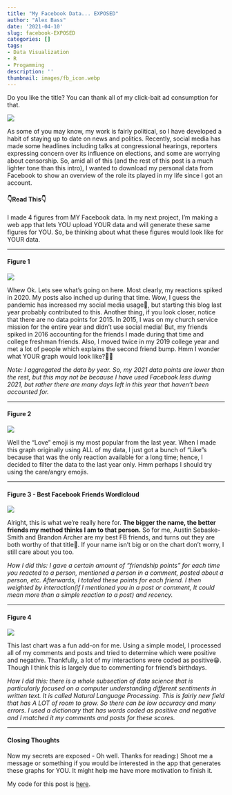 ```yaml
---
title: "My Facebook Data... EXPOSED"
author: "Alex Bass"
date: '2021-04-10'
slug: facebook-EXPOSED
categories: []
tags:
- Data Visualization
- R
- Progamming
description: ''
thumbnail: images/fb_icon.webp
---
```

Do you like the title? You can thank all of my click-bait ad consumption for that.

![](/./about_files/fb_icon.png#center)

As some of you may know, my work is fairly political, so I have developed a habit of staying up to date on news and politics. Recently, social media has made some headlines including talks at congressional hearings, reporters expressing concern over its influence on elections, and some are worrying about censorship. So, amid all of this (and the rest of this post is a much lighter tone than this intro), I wanted to download my personal data from Facebook to show an overview of the role its played in my life since I got an account.

#### 👇Read This👇

I made 4 figures from MY Facebook data. In my next project, I'm making a web app that lets YOU upload YOUR data and will generate these same figures for YOU. So, be thinking about what these figures would look like for YOUR data.

-------------------------------

#### Figure 1

![](/./about_files/trends.png#center)

Whew Ok. Lets see what's going on here. Most clearly, my reactions spiked in 2020. My posts also inched up during that time. Wow, I guess the pandemic has increased my social media usage😬, but starting this blog last year probably contributed to this. Another thing, if you look closer, notice that there are no data points for 2015. In 2015, I was on my church service mission for the entire year and didn't use social media! But, my friends spiked in 2016 accounting for the friends I made during that time and college freshman friends. Also, I moved twice in my 2019 college year and met a lot of people which explains the second friend bump. Hmm I wonder what YOUR graph would look like?👀👀

*Note: I aggregated the data by year. So, my 2021 data points are lower than the rest, but this may not be because I have used Facebook less during 2021, but rather there are many days left in this year that haven't been accounted for.*

-------------------------------

#### Figure 2

![](/./about_files/emoji.png#center)

Well the "Love" emoji is my most popular from the last year. When I made this graph originally using ALL of my data, I just got a bunch of "Like"s because that was the only reaction available for a long time; hence, I decided to filter the data to the last year only. Hmm perhaps I should try using the care/angry emojis.

-------------------------------

#### Figure 3 - Best Facebook Friends Wordlcloud

![](/./about_files/wc.png#center)

Alright, this is what we're really here for. **The bigger the name, the better friends my method thinks I am to that person.** So for me, Austin Sebaske-Smith and Brandon Archer are my best FB friends, and turns out they are both worthy of that title🥺. If your name isn't big or on the chart don't worry, I still care about you too.

*How I did this: I gave a certain amount of "friendship points" for each time you reacted to a person, mentioned a person in a comment, posted about a person, etc. Afterwards, I totaled these points for each friend. I then weighted by interaction(if I mentioned you in a post or comment, It could mean more than a simple reaction to a post) and recency.*

-------------------------------

#### Figure 4

![](/./about_files/sentiment.png#center)

This last chart was a fun add-on for me. Using a simple model, I processed all of my comments and posts and tried to determine which were positive and negative. Thankfully, a lot of my interactions were coded as positive😁. Though I think this is largely due to commenting for friend's birthdays.

*How I did this: there is a whole subsection of data science that is particularly focused on a computer understanding different sentiments in written text. It is called Natural Language Processing. This is fairly new field that has A LOT of room to grow. So there can be low accuracy  and many errors. I used a dictionary that has words coded as positive and negative and I matched it my comments and posts for these scores.*

-------------------------------

#### Closing Thoughts

Now my secrets are exposed - Oh well. Thanks for reading:) Shoot me a message or something if you would be interested in the app that generates these graphs for YOU. It might help me have more motivation to finish it.

My code for this post is [here](https://github.com/acbass49/FBdataAnalytics).